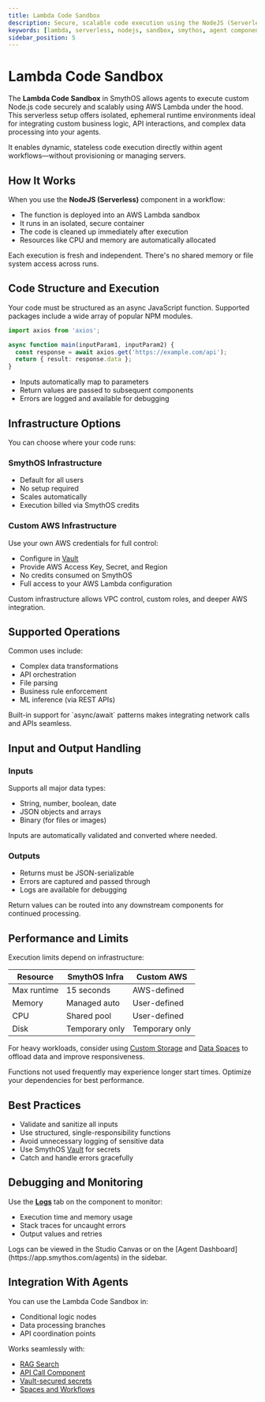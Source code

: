 ```yaml
---
title: Lambda Code Sandbox
description: Secure, scalable code execution using the NodeJS (Serverless) component powered by AWS Lambda.
keywords: [lambda, serverless, nodejs, sandbox, smythos, agent components, secure code execution]
sidebar_position: 5
---
```


# Lambda Code Sandbox

The **Lambda Code Sandbox** in SmythOS allows agents to execute custom Node.js code securely and scalably using AWS Lambda under the hood. This serverless setup offers isolated, ephemeral runtime environments ideal for integrating custom business logic, API interactions, and complex data processing into your agents.

<InfoCallout title="Why Lambda Sandbox matters">
It enables dynamic, stateless code execution directly within agent workflows—without provisioning or managing servers.
</InfoCallout>

<Spacer size="md" />

## How It Works

When you use the **NodeJS (Serverless)** component in a workflow:

- The function is deployed into an AWS Lambda sandbox
- It runs in an isolated, secure container
- The code is cleaned up immediately after execution
- Resources like CPU and memory are automatically allocated

<TipCallout title="Stateless and safe">
Each execution is fresh and independent. There's no shared memory or file system access across runs.
</TipCallout>

<Spacer size="md" />

## Code Structure and Execution

Your code must be structured as an async JavaScript function. Supported packages include a wide array of popular NPM modules.

```typescript
import axios from 'axios';

async function main(inputParam1, inputParam2) {
  const response = await axios.get('https://example.com/api');
  return { result: response.data };
}
```

- Inputs automatically map to parameters
- Return values are passed to subsequent components
- Errors are logged and available for debugging

<Spacer size="md" />

## Infrastructure Options

You can choose where your code runs:

### SmythOS Infrastructure

- Default for all users
- No setup required
- Scales automatically
- Execution billed via SmythOS credits

### Custom AWS Infrastructure

Use your own AWS credentials for full control:

- Configure in [Vault](/docs/agent-studio/key-concepts/vault)
- Provide AWS Access Key, Secret, and Region
- No credits consumed on SmythOS
- Full access to your AWS Lambda configuration

<InfoCallout title="Bring your own cloud">
Custom infrastructure allows VPC control, custom roles, and deeper AWS integration.
</InfoCallout>

<Spacer size="md" />

## Supported Operations

Common uses include:

- Complex data transformations
- API orchestration
- File parsing
- Business rule enforcement
- ML inference (via REST APIs)

<SuccessCallout title="Everything is async">
Built-in support for `async/await` patterns makes integrating network calls and APIs seamless.
</SuccessCallout>

<Spacer size="md" />

## Input and Output Handling

### Inputs

Supports all major data types:

- String, number, boolean, date
- JSON objects and arrays
- Binary (for files or images)

Inputs are automatically validated and converted where needed.

### Outputs

- Returns must be JSON-serializable
- Errors are captured and passed through
- Logs are available for debugging

<InfoCallout title="Output chaining">
Return values can be routed into any downstream components for continued processing.
</InfoCallout>

<Spacer size="md" />

## Performance and Limits

Execution limits depend on infrastructure:

| Resource      | SmythOS Infra | Custom AWS |
|---------------|----------------|-------------|
| Max runtime   | 15 seconds     | AWS-defined |
| Memory        | Managed auto   | User-defined |
| CPU           | Shared pool    | User-defined |
| Disk          | Temporary only | Temporary only |

For heavy workloads, consider using [Custom Storage](/docs/agent-collaboration/data-pool/custom-storage) and [Data Spaces](/docs/agent-collaboration/data-pool/data-spaces) to offload data and improve responsiveness.

<WarningCallout title="Watch for cold starts">
Functions not used frequently may experience longer start times. Optimize your dependencies for best performance.
</WarningCallout>

<Spacer size="md" />

## Best Practices

- Validate and sanitize all inputs
- Use structured, single-responsibility functions
- Avoid unnecessary logging of sensitive data
- Use SmythOS [Vault](/docs/agent-studio/key-concepts/vault) for secrets
- Catch and handle errors gracefully

<Spacer size="md" />

## Debugging and Monitoring

Use the [**Logs**](/docs/agent-studio/manage-agents/log) tab on the component to monitor:

- Execution time and memory usage
- Stack traces for uncaught errors
- Output values and retries

<InfoCallout title="Component Logs">
Logs can be viewed in the Studio Canvas or on the [Agent Dashboard](https://app.smythos.com/agents) in the sidebar.
</InfoCallout>

<Spacer size="md" />

## Integration With Agents

You can use the Lambda Code Sandbox in:

- Conditional logic nodes
- Data processing branches
- API coordination points

Works seamlessly with:

- [RAG Search](/docs/agent-collaboration/data-pool/data-spaces)
- [API Call Component](../agent-components)
- [Vault-secured secrets](/docs/agent-studio/key-concepts/vault)
- [Spaces and Workflows](/docs/agent-collaboration/spaces/)